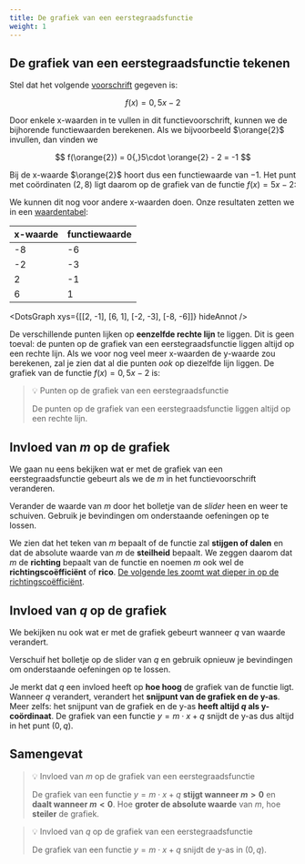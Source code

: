 ```yaml
---
title: De grafiek van een eerstegraadsfunctie
weight: 1
---
```


## De grafiek van een eerstegraadsfunctie tekenen

Stel dat het volgende [voorschrift](../../functies/voorschrift) gegeven is:

$$
f(x) = 0{,}5x - 2
$$

Door enkele x-waarden in te vullen in dit functievoorschrift, kunnen we de bijhorende functiewaarden berekenen. Als we bijvoorbeeld $\orange{2}$ invullen, dan vinden we


$$
f(\orange{2}) = 0{,}5\cdot \orange{2} - 2 = -1
$$

Bij de x-waarde $\orange{2}$ hoort dus een functiewaarde van $-1$. Het punt met coördinaten $(2, 8)$ ligt daarom op de grafiek van de functie $f(x) = 5x - 2$:


<OneDotGraph x={2} y={-1} />

We kunnen dit nog voor andere x-waarden doen. Onze resultaten zetten we in een [waardentabel](../../functies/waardentabel):

| x-waarde | functiewaarde |
|----------|---------------|
| -8 | -6 |
| -2 | -3 |
| 2 | -1 |
| 6 | 1 |


<DotsGraph xys={[[2, -1], [6, 1], [-2, -3], [-8, -6]]} hideAnnot />

De verschillende punten lijken op **eenzelfde rechte lijn** te liggen. Dit is geen toeval: de punten op de grafiek van een eerstegraadsfunctie liggen altijd op een rechte lijn. Als we voor nog veel meer x-waarden de y-waarde zou berekenen, zal je zien dat al die punten *ook* op diezelfde lijn liggen. De grafiek van de functie $f(x) = 0{,}5x - 2$ is:


<Graph1G m={0.5} q={-2} />


> 💡 Punten op de grafiek van een eerstegraadsfunctie
>
> De punten op de grafiek van een eerstegraadsfunctie liggen altijd op een rechte lijn.


## Invloed van $m$ op de grafiek

We gaan nu eens bekijken wat er met de grafiek van een eerstegraadsfunctie gebeurt als we de $m$ in het functievoorschrift veranderen.


<InteractGraph1G m={1} q={0} mSlider />

Verander de waarde van $m$ door het bolletje van de *slider* heen en weer te schuiven. Gebruik je bevindingen om onderstaande oefeningen op te lossen.


<InvloedM />

We zien dat het teken van $m$ bepaalt of de functie zal **stijgen of dalen** en dat de absolute waarde van $m$ de **steilheid** bepaalt. We zeggen daarom dat $m$ de **richting** bepaalt van de functie en noemen $m$ ook wel de **richtingscoëfficiënt** of **rico**. [De volgende les zoomt wat dieper in op de richtingscoëfficiënt](../rico).

## Invloed van $q$ op de grafiek

We bekijken nu ook wat er met de grafiek gebeurt wanneer $q$ van waarde verandert.

<InteractGraph1G m={1} q={0} mSlider qSlider />

Verschuif het bolletje op de slider van $q$ en gebruik opnieuw je bevindingen om onderstaande oefeningen op te lossen.

<InvloedQ />

Je merkt dat $q$ een invloed heeft op **hoe hoog** de grafiek van de functie ligt. Wanneer $q$ verandert, verandert het **snijpunt van de grafiek en de y-as**. Meer zelfs: het snijpunt van de grafiek en de y-as **heeft altijd $q$ als y-coördinaat**. De grafiek van een functie $y=m\cdot x + q$ snijdt de y-as dus altijd in het punt $(0, q)$.

## Samengevat

> 💡 Invloed van $m$ op de grafiek van een eerstegraadsfunctie
>
> De grafiek van een functie $y=m\cdot x + q$ **stijgt wanneer $m > 0$** en **daalt wanneer $m < 0$**. Hoe **groter de absolute waarde** van $m$, hoe **steiler** de grafiek.

> 💡 Invloed van $q$ op de grafiek van een eerstegraadsfunctie
>
> De grafiek van een functie $y=m\cdot x + q$ snijdt de y-as in $(0, q)$.

